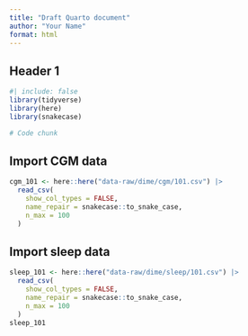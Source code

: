 ```yaml
---
title: "Draft Quarto document"
author: "Your Name"
format: html
---
```


## Header 1

```r
#| include: false
library(tidyverse)
library(here)
library(snakecase)
```

```r
# Code chunk
```

## Import CGM data
```r
cgm_101 <- here::here("data-raw/dime/cgm/101.csv") |>
  read_csv(
    show_col_types = FALSE,
    name_repair = snakecase::to_snake_case,
    n_max = 100
  )
```


## Import sleep data
```r
sleep_101 <- here::here("data-raw/dime/sleep/101.csv") |>
  read_csv(
    show_col_types = FALSE,
    name_repair = snakecase::to_snake_case,
    n_max = 100
  )
sleep_101
```
